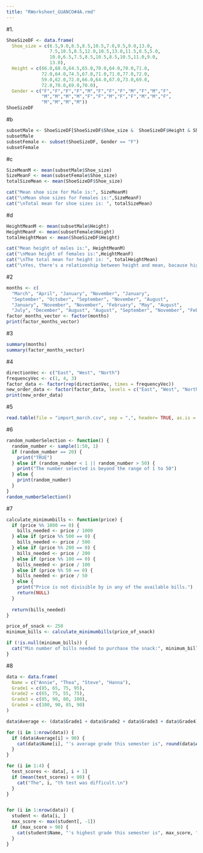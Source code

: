 ```yaml
---
title: "RWorksheet_GUANCO#4A.rmd"
---
```


#1.
```r
ShoeSizeDF <- data.frame(
  Shoe_size = c(6.5,9.0,8.5,8.5,10.5,7.0,9.5,9.0,13.0,
                7.5,10.5,8.5,12.0,10.5,13.0,11.5,8.5,5.0,
                10.0,6.5,7.5,8.5,10.5,8.5,10.5,11.0,9.0,
                13.0),
  Height = c(66.0,68.0,64.5,65.0,70.0,64.0,70.0,71.0,
             72.0,64.0,74.5,67.0,71.0,71.0,77.0,72.0,
             59.0,62.0,72.0,66.0,64.0,67.0,73.0,69.0,
             72.0,70.0,69.0,70.0),
  Gender = c("F","F","F","F","M","F","F","F","M","F","M","F",
             "M","M","M","M","F","F","M","F","F","M","M","F",
             "M","M","M","M"))
ShoeSizeDF
```

#b
```r
subsetMale <- ShoeSizeDF[ShoeSizeDF$Shoe_size &  ShoeSizeDF$Height & ShoeSizeDF$Gender == "M",]
subsetMale
subsetFemale <- subset(ShoeSizeDF, Gender == "F")
subsetFemale
```

#c
```r
SizeMeanM <- mean(subsetMale$Shoe_size) 
SizeMeanF <- mean(subsetFemale$Shoe_size) 
totalSizeMean <- mean(ShoeSizeDF$Shoe_size)

cat("Mean shoe size for Male is:", SizeMeanM)
cat("\nMean shoe sizes for Females is:",SizeMeanF)
cat("\nTotal mean for shoe sizes is: ", totalSizeMean)
```

#d
```r
HeightMeanM <- mean(subsetMale$Height)
HeightMeanF <- mean(subsetFemale$Height)
totalHeightMean <- mean(ShoeSizeDF$Height)

cat("Mean height of males is:", HeightMeanM)
cat("\nMean height of females is:",HeightMeanF)
cat("\nThe total mean for height is: ", totalHeightMean)
cat("\nYes, there's a relationship between height and mean, bacause higher the height the bigger the shoe sizes")
```

#2
```r
months <- c(
  "March", "April", "January", "November", "January",
  "September", "October", "September", "November", "August",
  "January", "November", "November", "February", "May", "August",
  "July", "December", "August", "August", "September", "November", "February", "April")
factor_months_vector <- factor(months)
print(factor_months_vector)
```

#3
```r
summary(months)
summary(factor_months_vector)
```

#4
```r
directionVec <- c("East", "West", "North")
frequencyVec <- c(1, 4, 3)
factor_data <- factor(rep(directionVec, times = frequencyVec))
new_order_data <- factor(factor_data, levels = c("East", "West", "North"))
print(new_order_data)
```

#5
```r
read.table(file = "import_march.csv", sep = ",", header= TRUE, as.is = TRUE)
```

#6
```r
random_numberSelection <- function() {
  random_number <- sample(1:50, 1)
  if (random_number == 20) {
    print("TRUE")
  } else if (random_number < 1 || random_number > 50) {
    print("The number selected is beyond the range of 1 to 50")
  } else {
    print(random_number)
  }
}
random_numberSelection()
```

#7
```r
calculate_minimumbills <- function(price) {
  if (price %% 1000 == 0) {
    bills_needed <- price / 1000
  } else if (price %% 500 == 0) {
    bills_needed <- price / 500
  } else if (price %% 200 == 0) {
    bills_needed <- price / 200
  } else if (price %% 100 == 0) {
    bills_needed <- price / 100
  } else if (price %% 50 == 0) {
    bills_needed <- price / 50
  } else {
    print("Price is not divisible by in any of the available bills.")
    return(NULL)
  }
  
  return(bills_needed)
}

price_of_snack <- 250 
minimum_bills <- calculate_minimumbills(price_of_snack)

if (!is.null(minimum_bills)) {
  cat("Min number of bills needed to purchase the snack:", minimum_bills, "\n")
}
```

#8
```r
data <- data.frame(
  Name = c("Annie", "Thea", "Steve", "Hanna"),
  Grade1 = c(85, 65, 75, 95),
  Grade2 = c(65, 75, 55, 75),
  Grade3 = c(85, 90, 80, 100),
  Grade4 = c(100, 90, 85, 90)
)

data$Average <- (data$Grade1 + data$Grade2 + data$Grade3 + data$Grade4) / 4

for (i in 1:nrow(data)) {
  if (data$Average[i] > 90) {
    cat(data$Name[i], "'s average grade this semester is", round(data$Average[i], 2), ".\n")
  }
}

for (i in 1:4) {
  test_scores <- data[, i + 1]
  if (mean(test_scores) < 80) {
    cat("The", i, "th test was difficult.\n")
  }
}


for (i in 1:nrow(data)) {
  student <- data[i, ]
  max_score <- max(student[, -1])  
  if (max_score > 90) {
    cat(student$Name, "'s highest grade this semester is", max_score, ".\n")
  }
}
```
